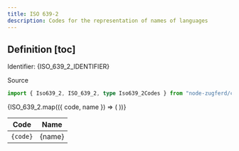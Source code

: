 ```yaml
---
title: ISO 639-2
description: Codes for the representation of names of languages
---
```



## Definition [toc]

Identifier: <span className="text-fd-muted-foreground">{ISO_639_2_IDENTIFIER}</span>

<div className="w-fit">
  <Link
    href="https://www.loc.gov/standards/iso639-2/php/code_list.php"
    target="_blank"
  >
    Source
  </Link>
</div>

```ts
import { Iso639_2, ISO_639_2, type Iso639_2Codes } from "node-zugferd/codelist/iso.639-2";
```

<table>
  <thead>
    <tr>
      <th>Code</th>
      <th>Name</th>
    </tr>
  </thead>
  <tbody>
    {ISO_639_2.map(({ code, name }) => (
      <tr key={code}>
        <td>
          <code>{code}</code>
        </td>
        <td>{name}</td>
      </tr>
    ))}
  </tbody>
</table>
